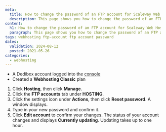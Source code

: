 ```yaml
---
meta:
  title: How to change the password of an FTP account for Scaleway Web Hosting Classic
  description: This page shows you how to change the password of an FTP account 
content:
  h1: How to change the password of an FTP account for Scaleway Web Hosting Classic
  paragraph: This page shows you how to change the password of an FTP account 
tags: webhosting ftp-account ftp account password 
dates:
  validation: 2024-08-12
  posted: 2021-05-26
categories:
  - webhosting
---
```


<Macro id="webhosting-online" />

<Macro id="requirements" />

- A Dedibox account logged into the [console](https://console.online.net)
- Created a **Webhosting Classic** plan

1. Click **Hosting**, then click **Manage**.
2. Click the **FTP accounts** tab under **HOSTING**.
3. Click the settings icon under **Actions**, then click **Reset password**. A window displays.
4. Type in your new password and confirm it.
5. Click **Edit account** to confirm your changes.
    <Message type="note">
      The status of your account changes and displays **Currently updating**. Updating takes up to one hour.
    </Message>


